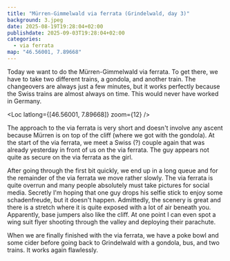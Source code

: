 ```yaml
---
title: "Mürren-Gimmelwald via ferrata (Grindelwald, day 3)"
background: 3.jpeg
date: 2025-08-19T19:28:04+02:00
publishdate: 2025-09-03T19:28:04+02:00
categories:
  - via ferrata
map: "46.56001, 7.89668"
---
```


Today we want to do the Mürren-Gimmelwald via ferrata. To get there, we have to
take two different trains, a gondola, and another train. The changeovers are
always just a few minutes, but it works perfectly because the Swiss trains are
almost always on time. This would never have worked in Germany.

<Loc latlong={[46.56001, 7.89668]} zoom={12} />

The approach to the via ferrata is very short and doesn't involve any ascent
because Mürren is on top of the cliff (where we got with the gondola). At the
start of the via ferrata, we meet a Swiss (?) couple again that was already
yesterday in front of us on the via ferrata. The guy appears not quite as secure
on the via ferrata as the girl.

<Gallery>
  <Rimg src="1.jpeg" caption="I wonder, how do I get to the via ferrata?" />
  <Rimg src="2.jpeg" caption="Oh no, a traffic jam on the via ferrata." />
  <Rimg src="3.jpeg" caption="At least a view!" />
  <Rimg src="4.jpeg" alt="The view" />
  <Rimg src="6.jpeg" caption="A rope bridge to cross." />
</Gallery>

After going through the first bit quickly, we end up in a long queue and for the
remainder of the via ferrata we move rather slowly. The via ferrata is quite
overrun and many people absolutely must take pictures for social media.
Secretly I'm hoping that one guy drops his selfie stick to enjoy some
schadenfreude, but it doesn't happen. Admittedly, the scenery is great and there
is a stretch where it is quite exposed with a lot of air beneath you.
Apparently, base jumpers also like the cliff. At one point I can even spot
a wing suit flyer shooting through the valley and deploying their parachute.

<Gallery large="true">
  <Rimg
    src="9.jpeg"
    alt="A nepal bridge that was moving quite a bit with a large drop below."
  />
  <Rimg src="13.jpeg" alt="Nepal bridge." />
</Gallery>

When we are finally finished with the via ferrata, we have a poke bowl and some
cider before going back to Grindelwald with a gondola, bus, and two trains. It
works again flawlessly.

<Rimg src="15.jpeg" caption="Along the top of this cliff is the via ferrata." />

<Nextday />
